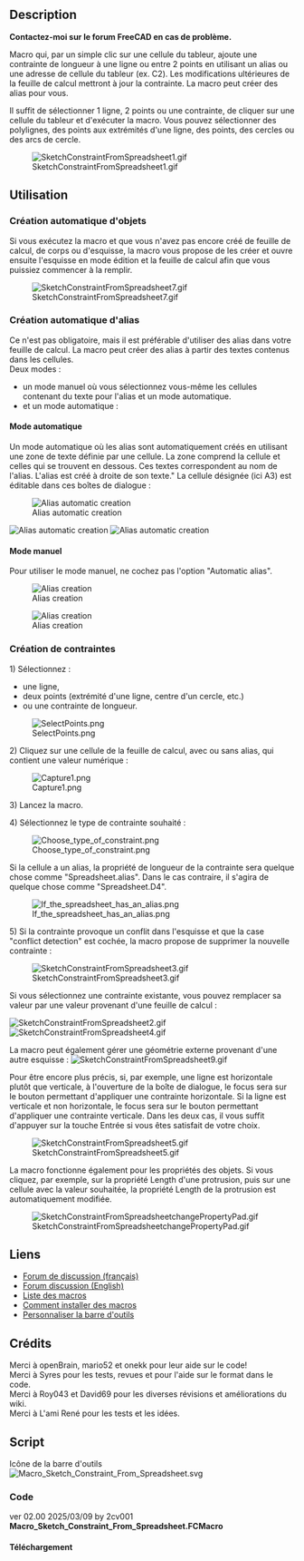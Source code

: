 <languages/>

{{Macro/fr
|Name=Macro Sketch Constraint From Spreadsheet
|Name/fr=Macro Sketch Constraint From Spreadsheet
|Description=Macro qui, par un simple clic sur une cellule du tableur, ajoute une contrainte de longueur à une ligne, un cercle ou entre 2 points en utilisant un alias ou une adresse de cellule du tableur (ex. C2). Les modifications futures de la feuille de calcul mettront à jour la contrainte. La macro peut créer des alias pour vous.<br>Il suffit de sélectionner une ligne, deux points ou une contrainte, de cliquer sur une cellule de la feuille de calcul et d'exécuter la macro. Vous pouvez sélectionner des lignes, des points aux extrémités d'une ligne, des points, des cercles ou des arcs de cercle.
|Author=2cv001
|Download=[https://wiki.freecad.org/images/d/dc/Macro_Sketch_Constraint_From_Spreadsheet.svg Icône de la barre d'outils]
|Version=02.00
|Date=2025-03-09
|FCVersion=Toutes
}}

== Description ==

'''Contactez-moi sur le forum FreeCAD en cas de problème.'''

Macro qui, par un simple clic sur une cellule du tableur, ajoute une contrainte de longueur à une ligne ou entre 2 points en utilisant un alias ou une adresse de cellule du tableur (ex. C2). Les modifications ultérieures de la feuille de calcul mettront à jour la contrainte. La macro peut créer des alias pour vous.

Il suffit de sélectionner 1 ligne, 2 points ou une contrainte, de cliquer sur une cellule du tableur et d'exécuter la macro. Vous pouvez sélectionner des polylignes, des points aux extrémités d'une ligne, des points, des cercles ou des arcs de cercle.

[[File:SketchConstraintFromSpreadsheet1.gif]]

{{Codeextralink|https://raw.githubusercontent.com/2cv001/FreeCAD-macros/master/Spreadsheet/Sketch_Constraint_From_Spreadsheet.FCMacro}}

<span id="Usage"></span>
==Utilisation==

<span id="Automatic_Object_creation"></span>
=== Création automatique d'objets ===

Si vous exécutez la macro et que vous n'avez pas encore créé de feuille de calcul, de corps ou d'esquisse, la macro vous propose de les créer et ouvre ensuite l'esquisse en mode édition et la feuille de calcul afin que vous puissiez commencer à la remplir.

[[File:SketchConstraintFromSpreadsheet7.gif]]

<span id="Automatic_Alias_creation"></span>
=== Création automatique d'alias ===

Ce n'est pas obligatoire, mais il est préférable d'utiliser des alias dans votre feuille de calcul. La macro peut créer des alias à partir des textes contenus dans les cellules.<br>
Deux modes : 
* un mode manuel où vous sélectionnez vous-même les cellules contenant du texte pour l'alias et un mode automatique. 
* et un mode automatique :

<span id="Automatic_mode"></span>
==== Mode automatique ====

Un mode automatique où les alias sont automatiquement créés en utilisant une zone de texte définie par une cellule. La zone comprend la cellule et celles qui se trouvent en dessous. Ces textes correspondent au nom de l'alias. L'alias est créé à droite de son texte." La cellule désignée (ici A3) est éditable dans ces boîtes de dialogue :

[[File:SketchConstraintFromSpreadsheet2302.png|alt=Alias automatic creation|Alias automatic creation]]

[[File:SketchConstraintFromSpreadsheet2303.png|alt=Alias automatic creation|Alias automatic creation]]
[[File:SketchConstraintFromSpreadsheet2304.gif|alt=Alias automatic creation|Alias automatic creation]]
<br>


<span id="Manual_mode"></span>
==== Mode manuel ====

Pour utiliser le mode manuel, ne cochez pas l'option "Automatic alias".

[[File:SketchConstraintFromSpreadsheet2301.png|alt=Alias creation|Alias creation]]

[[File:SketchConstraintFromSpreadsheet8.gif|alt=Alias creation|Alias creation]]

<span id="Constraints_creation"></span>
=== Création de contraintes ===

1) Sélectionnez :
* une ligne,
* deux points (extrémité d'une ligne, centre d'un cercle, etc.)
* ou une contrainte de longueur.

[[File:SelectPoints.png]]

2) Cliquez sur une cellule de la feuille de calcul, avec ou sans alias, qui contient une valeur numérique :

[[File:Capture1.png]]

3) Lancez la macro.

4) Sélectionnez le type de contrainte souhaité :

[[File:Choose type of constraint.png]]

Si la cellule a un alias, la propriété de longueur de la contrainte sera quelque chose comme "Spreadsheet.alias". Dans le cas contraire, il s'agira de quelque chose comme "Spreadsheet.D4".

[[File:If_the_spreadsheet_has_an_alias.png]]

5) Si la contrainte provoque un conflit dans l'esquisse et que la case "conflict detection" est cochée, la macro propose de supprimer la nouvelle contrainte :

[[File:SketchConstraintFromSpreadsheet3.gif]]

Si vous sélectionnez une contrainte existante, vous pouvez remplacer sa valeur par une valeur provenant d'une feuille de calcul :

[[File:SketchConstraintFromSpreadsheet2.gif]]
[[File:SketchConstraintFromSpreadsheet4.gif]]

La macro peut également gérer une géométrie externe provenant d'une autre esquisse :
[[File:SketchConstraintFromSpreadsheet9.gif]]

Pour être encore plus précis, si, par exemple, une ligne est horizontale plutôt que verticale, à l'ouverture de la boîte de dialogue, le focus sera sur le bouton permettant d'appliquer une contrainte horizontale. Si la ligne est verticale et non horizontale, le focus sera sur le bouton permettant d'appliquer une contrainte verticale. Dans les deux cas, il vous suffit d'appuyer sur la touche Entrée si vous êtes satisfait de votre choix.


[[File:SketchConstraintFromSpreadsheet5.gif]]

La macro fonctionne également pour les propriétés des objets. Si vous cliquez, par exemple, sur la propriété Length d'une protrusion, puis sur une cellule avec la valeur souhaitée, la propriété Length de la protrusion est automatiquement modifiée.
<br>


[[File:SketchConstraintFromSpreadsheetchangePropertyPad.gif]]

<span id="Links"></span>
== Liens ==

* [https://forum.freecad.org/viewtopic.php?t=75972 Forum de discussion (français)]
* [https://forum.freecad.org/viewtopic.php?style=5&t=76990 Forum discussion (English)]
* [[Macros_recipes/fr|Liste des macros]]
* [[How_to_install_macros/fr|Comment installer des macros]]
* [[Customize_Toolbars/fr|Personnaliser la barre d'outils]]

<span id="Credits"></span>
== Crédits ==

Merci à openBrain, mario52 et onekk pour leur aide sur le code!<br/>
Merci à Syres pour les tests, revues et pour l'aide sur le format dans le code.<br/>
Merci à Roy043 et David69 pour les diverses révisions et améliorations du wiki.<br/>
Merci à L'ami René pour les tests et les idées.

== Script ==

Icône de la barre d'outils [[Image:Macro_Sketch_Constraint_From_Spreadsheet.svg]]

=== Code ===

ver 02.00 2025/03/09 by 2cv001 '''Macro_Sketch_Constraint_From_Spreadsheet.FCMacro'''
<span id="Download"></span>
==== Téléchargement ==== 
<br>
{{CodeDownload|https://raw.githubusercontent.com/2cv001/FreeCAD-macros/master/Spreadsheet/Sketch_Constraint_From_Spreadsheet.FCMacro| Download latest version of the macro}}